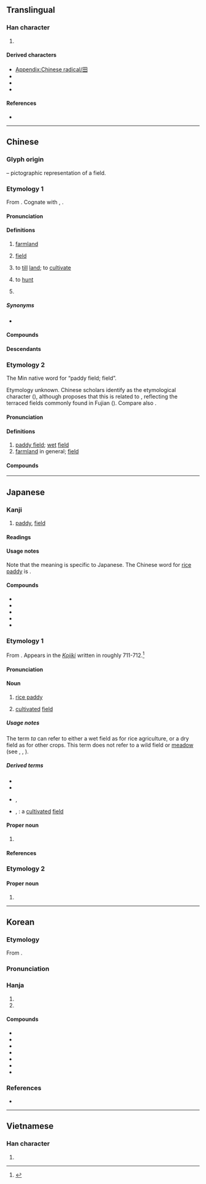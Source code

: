 {{also|𐌎|⊞|申|甲|由}}
{{character info}}
{{character info|⽥}}
==Translingual==
{{stroke order|type=animate}}
{{stroke order|type=janimate}}

===Han character===
{{Han char|rn=102|rad=田|as=00|sn=5|canj=W|four=60400|ids=⿴囗十}}

# {{mul-kangxi radical-def}}

====Derived characters====
* [[Appendix:Chinese radical/田]]
* {{l|mul|[[乪]], [[佃]], [[𪞛]], [[𡊰]], [[㚼]], [[𭕎]], [[𡶚]], [[𪪮]], [[沺]], [[𤝗]], [[䧃]], [[𣐬]], [[𤔉]], [[𤤦]], [[𥎴]], [[鿬]], [[𫀪]], [[𫂺]], [[細]]([[细]]), [[𫅹]], [[𮓿]], [[䟧]], [[𧦵]], [[䡒]], [[鈿]]([[钿]]), [[𦹸]], [[𬟭]], [[毗]], [[鴫]]}}
* {{l|mul|[[里]], [[㚻]], [[𡥔]], [[𢌿]], [[思]], [[𭥫]], [[毘]], [[胃]], [[累]], [[𧵗]], [[塁]], [[𣫕]], [[𠓦]], [[亩]], [[备]], [[奋]], [[𪧈]], [[屇]], [[苗]], [[㧂]], [[𣐭]], [[𣥤]], [[𡘒]], [[畠]], [[畨]], [[𦤏]], [[葘]], [[𨽶]], [[𮧅]], [[雷]], [[榃]], [[𬓷]], [[𩇼]], [[奮]], [[𬹲]], [[𩆞]]}}
* {{l|mul|[[𣱟]], [[𢇶]], [[𧆨]], [[𪎟]], [[𪠚]], [[𨳸]], [[𭅗]], [[𡈍]], [[曽]], [[兽]], [[盧]], [[𩵋]], [[魚]]([[鱼]]), [[㙒]], [[𤷒]], [[疐]], [[㚄]], [[嚔]], [[縄]], [[蝿]], [[湽]], [[輺]], [[鍿]]}}

====References====
* {{Han ref|kx=0756.110|dkj=21723|dj=1167.010|hdz=42524.010|uh=7530|ud=30000|bh=A5D0|bd=42448}}

----

==Chinese==

===Glyph origin===
{{Han etyl}}
{{liushu|p}} – pictographic representation of a field.

===Etymology 1===
{{zh-forms}}
From {{inh|zh|sit-pro|*b-liŋ||field}}. Cognate with {{cog|bo|ཞིང||field; realm}}, {{cog|kac|maling|tr=mă³¹ liŋ³³|t=forest}}.

====Pronunciation====
{{zh-pron
|m=tián
|m-s=tian2
|dg=тян1
|c=tin4
|c-t=hen3
|g=tien2
|h=pfs=thièn;gd=tiên2
|j=tie1
|mb=dîng
|md=dièng
|mn=ml,jj,tw:tiân
|mn-t=tiêng5/tiang5
|mn-t_note=tiêng5 - Chaozhou
|w=3di
|x=dienn2
|mc=y
|oc=y
|cat=n,v,pn
}}

====Definitions====
{{zh-hanzi}}

# [[farmland]]
#: {{zh-x|一 塊 玉米 田|a corn '''field'''}}
# [[field]] {{gl|area rich in mineral reserves}}
# {{zh-o}} {{zh-alt-lb|佃|甸|畋}} to [[till]] [[land]]; to [[cultivate]]
# {{zh-o}} {{zh-alt-lb|佃|畋}} to [[hunt]]
# {{surname-lite|zh}}
#: {{zh-x|^田 ^漢|{{w|Tian Han|'''Tian''' Han}}}}

=====Synonyms=====
* {{s|farmland}}
{{zh-syn-saurus|農田}}

====Compounds====
{{zh-der|三福田|下田|丹田:dantian|田地:farmland|田野:field|田園:arable land|田螺:paddy snail|情田|心田|力田|大叔于田|均田制|乘田|二田制|井田|原田|坡田|墓田|悲田院|屯田|單季田|受田|卑田院|定弓田|公田|墾田|山田燒墾|屯田制|大田|代田法|悲田|寸田|寸田尺宅|官田|學田|園田|奩田|圩田|恩田|孝弟力田|四眼田雞|問舍求田|口分田|叔于田|區田|割田藨|井田制度|王田|服田|族田|福田|瓜田之嫌|田野工作|田租|田菁|田黃|授田|田月桑時|田畦|桑田|旱秧田|敞田|棄官歸田|油田|田產|田里|田家|田獵|棉田|永業田|田父之獲|田納西州|田鳧|田連仟佰|田單|滄海桑田|營田|田徑運動|田七|田官|湖田|田舍奴|火田|甫田|業田|田舍翁|梯田|爰田|田田|稻田轉作|稻田|種田|田公|秧田|田賦|晚田|田鱉|福田衣|田尾鄉|田家子|水田作物|硯田|田塍|璧田|田舍|田駢天口|田夫牧子|瘠田|旱田|畬田|畦田|田齊|田鼠|田頭|田雞|田連阡陌|田衣|田莊|氣田|田狩|田橫客|田徑賽|田徑場|田徑|田廬|田寮|田客|田契|田夫野老|田埂|田園詩人|田園文學|田功|田主|歸田|求田問舍|焚林而田|殷殷田田|犁田|掃田刮地|牧田|田戶|煤田|田字面|田舍郎|田園詩|田穀|海綿田|田賽|田疇|田豫儉素|沙田|架田|水田|水田衣|看天田|新田|私田|東海桑田|李下瓜田|瓜田李下|禳田|石田|籍田|藍田猿人|試驗田|美田|蘆田|豚蹄穰田|賑田|閒田|葑田|薄田|藍田出玉|芝田|莊田|解組歸田|耕田|薄田朽屋|闢田|農田|麥田|鹽田|苗田|肥田草|解甲歸田|駢田|肥田|館田|良田|青田石|藍田種玉|藍田玉|陸田|阪田|義田|蕩田|藍田生玉|聖德田|良田美地|這步田地|農田水利|蹊田奪牛|藍田遺址|花田錯|蟶田|蚶田|肥田粉|藍田|田二河|章田寺|福田寺|田店|鹽田河|福田河|梅田|名田|花田|玉田|雲田|品田|船田|柳田|正田|賈田|功田|血田|黑田|田臺|田沖|羅田|田戶|陳田|田灣|茅田|和田|龍田|竹田|忍田|于田|望田|田東|田陽|田墘|莆田|丸田|田棋|田岸:chhân-hōaⁿ;Min Nan|渤澥桑田}}

====Descendants====
{{CJKV||でん|전|điền}}

===Etymology 2===
{{zh-forms|alt=塍,堘}}
The Min native word for “paddy field; field”.

Etymology unknown. Chinese scholars identify {{och-l|塍|raised path between fields}} as the etymological character ({{zh-l|本字|tr=-}}), although {{w|Jerry Norman (sinologist)|Norman}} proposes that this is related to {{och-l|層|layer}}, reflecting the terraced fields commonly found in Fujian ({{zh-ref|Schuessler, 2007}}). Compare also {{och-l|㽪|wet field}}.

====Pronunciation====
{{zh-pron
|mb=châing
|md=chèng
|mn=ml,jj,ct,tw,sg:chhân
|mn-t=cang5
|cat=n
}}

====Definitions====
{{zh-hanzi}} {{tlb|zh|Min}}

# [[paddy field]]; [[wet]] [[field]]
# [[farmland]] in general; [[field]]

====Compounds====
{{zh-der|fold=1|湳田:muddy field|田堘|田租|田主|田雞|田園|田畦|田客|田契|田鼠|田螺|田面|播田|田塗|使田|水田|佈田|作田|壅田|犁田|田佃|田地|田嬰|瘦田|田缺|田塍|荒田|行田|山田|耘田|巡田|洲田|破田|梯田|去田|做田|鈀田|山壠田|田尾|田嬰:chhân-eⁿ;Min Nan}}

{{zh-cat|Agriculture|Elementary}}

----

==Japanese==

===Kanji===
{{ja-kanji|grade=1|rs=田00}}

# [[paddy]], [[field]]

====Readings====
{{ja-readings
|goon=でん
|kanon=てん
|kun=た-
|nanori=いなか, おか, たん, で, とう, や
}}

====Usage notes====
Note that the {{m|en|rice paddy}} meaning is specific to Japanese. The Chinese word for [[rice paddy]] is {{m|zh|水田}}.

====Compounds====
{{der-top|Compounds}}
* {{ja-r|豊%田|^とよ%た}}
* {{ja-r|成%田|^なり%た}}
* {{ja-r|羽%田|^はね%だ}}
* {{ja-r|半%田|^はん%だ}}
* {{ja-r|油%田|ゆ%でん|[[oil field]]}}
{{der-bottom}}

===Etymology 1===
{{ja-kanjitab|た|yomi=k}}
From {{inh|ja|ojp|-|sort=た}}. Appears in the [[w:Kojiki|''Kojiki'']] written in roughly 711-712.<ref name="KDJ">{{R:Kokugo Dai Jiten}}</ref>

====Pronunciation====
{{ja-pron|yomi=k|た|acc=1|acc_ref=DJR,NHK}}

====Noun====
{{ja-noun|た}}

# [[rice paddy]]
#: {{ja-usex|'''田'''を耕す|'''た''' を たがやす|to plow a '''rice field'''}}
# [[cultivated]] [[field]]

=====Usage notes=====
The term ''ta'' can refer to either a wet field as for rice agriculture, or a dry field as for other crops. This term does not refer to a wild field or [[meadow]] (see {{ja-r|野原|のはら}}, {{ja-r|原っぱ|はらっぱ}}, {{ja-r|草原|そうげん}}).

=====Derived terms=====
* {{ja-r|青田|あおた}}
* {{ja-r|棚田|たなだ}}
* {{ja-r|田畑|たはた}}, {{ja-r|田畠|たはた}}
* {{ja-r|田圃|たんぼ}}, {{ja-r|田んぼ|たんぼ}}: a [[cultivated]] [[field]]

====Proper noun====
{{ja-pos|た|proper}}

# {{surname-lite|ja|sort=た}}

====References====
<references/>

===Etymology 2===
{{ja-kanjitab|でん|yomi=o}}

====Proper noun====
{{ja-pos|でん|proper}}

# {{surname-lite|ja|sort=でん}}

{{topics|ja|Agriculture}}

----

==Korean==

===Etymology===
From {{der|ko|ltc|sort=전|-}} {{ltc-l|田}}.
{{hanja-ety
|dk={{okm-l|뗜|ttyèn|link=no}}
|m={{okm-l|뎐|tyèn}}
|mh={{okm-l|[[밭|받]]|pàt}}
|ml=地理#상07A
}}

===Pronunciation===
{{ko-hanja-pron|전}}

===Hanja===
{{ko-hanja-search}}
{{ko-hanja|밭|전}}

# {{hanja form of|전|[[cultivated]] [[patch]] of [[land]]|noun}}
# {{hanja form of|전|A [[surname]]}}

====Compounds====
{{der-top3|Compounds}}
* {{ko-l|염전|鹽田}}
* {{ko-l|유전|油田}}
* {{ko-l|전원|田園}}
* {{ko-l|전답|田畓}}
* {{ko-l|화전|火田}}
* {{ko-l|^대전|大田}}
* {{ko-l|아전인수|我田引水}}
{{der-bottom}}

===References===
* {{R:hanjadoc|7617}}

----

==Vietnamese==

===Han character===
{{vi-readings|reading=điền, ruộng|rs=田00}}

# {{rfdef|vi|sort=田00}}

[[Category:CJKV radicals| ]]